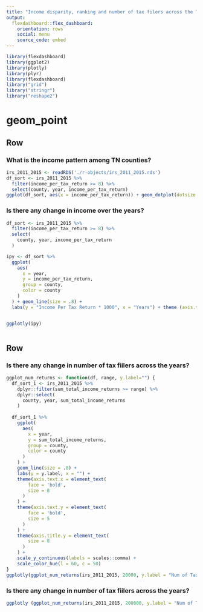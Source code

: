 ```yaml
---
title: "Income disparity, ranking and number of tax filers across the TN counties from 2011-2015. "
output: 
  flexdashboard::flex_dashboard:
    orientation: rows
    social: menu
    source_code: embed
---
```


```r
library(flexdashboard)
library(ggplot2)
library(plotly)
library(plyr)
library(flexdashboard)
library("grid")
library("stringr")
library("reshape2")
```

geom_point
=============================================================
Row
-------------------------------------------------------------
### **What is the income pattern among TN counties?**

```r
irs_2011_2015 <- readRDS('./r-objects/irs_2011_2015.rds')
df_sort <- irs_2011_2015 %>% 
  filter(income_per_tax_return >= 8) %>% 
  select(county, year, income_per_tax_return)
ggplot(df_sort, aes(x = income_per_tax_return)) + geom_dotplot(dotsize = 1.2) + theme (axis.title=element_text(size=22,face="bold"))
```

### **Is there any change in income over the years?**

```r
df_sort <- irs_2011_2015 %>% 
  filter(income_per_tax_return >= 8) %>% 
  select(
    county, year, income_per_tax_return
  )

ipy <- df_sort %>% 
  ggplot(
    aes(
      x = year,
      y = income_per_tax_return, 
      group = county, 
      color = county
    )
  ) + geom_line(size = .8) + 
  labs(y = "Income Per Tax Return * 1000", x = "Years") + theme (axis.title=element_text(size=8,face="bold"))


ggplotly(ipy)
 
```

Row
--------------------------------------------------------------

### **Is there any change in number of tax fiilers across the years?**

```r
ggplot_num_returns <- function(df, range, y.label="") {
  df_sort_1 <- irs_2011_2015 %>% 
    dplyr::filter(sum_total_income_returns >= range) %>% 
    dplyr::select(
      county, year, sum_total_income_returns
    )
  
  df_sort_1 %>% 
    ggplot(
      aes(
        x = year,
        y = sum_total_income_returns, 
        group = county,
        color = county
      )
    ) + 
    geom_line(size = .8) + 
    labs(y = y.label, x = "") +
    theme(axis.text.x = element_text(
        face = 'bold', 
        size = 8
      )
    ) +
    theme(axis.text.y = element_text(
        face = 'bold', 
        size = 5
      )
    ) +
    theme(axis.title.y = element_text(
        size = 8
      )
    ) +
    scale_y_continuous(labels = scales::comma) +
    scale_color_hue(l = 60, c = 50)
}
ggplotly(ggplot_num_returns(irs_2011_2015, 20000, y.label = "Num of Tax Payers Per Year"))
```

### **Is there any change in number of tax fiilers across the years?**
```r
ggplotly (ggplot_num_returns(irs_2011_2015, 200000, y.label = "Num of Tax Payers Per Year"))
```

